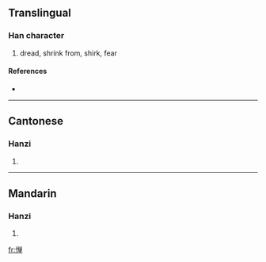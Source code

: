 {{also|憚}}
==Translingual==

===Han character===
{{Han char|rn=61|rad=心|as=08|sn=11|four=|canj=心金田十 (PCWJ)}}

# dread, shrink from, shirk, fear

====References====
* {{Han ref|kx=0392.181|hdz=42318.140|uh=60EE|ud=24814}}

----

==Cantonese==

===Hanzi===
{{yue-hanzi|jyut=|y=daan6|tra=憚}}

# {{defn|Cantonese}}

----

==Mandarin==

===Hanzi===
{{cmn-hanzi|tra=憚|pin=[[dàn]] ([[dan4]])|wg=tan<sup>4</sup>}}

# {{defn|Mandarin}}

[[fr:惮]]